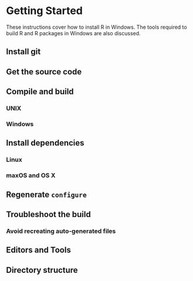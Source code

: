 # Getting Started 

These instructions cover how to install R in Windows. The tools required to build R and R packages in Windows are also discussed.

## Install git

## Get the source code 

## Compile and build

### UNIX

### Windows

## Install dependencies

### Linux

### maxOS and OS X

## Regenerate `configure`

## Troubleshoot the build

### Avoid recreating auto-generated files

## Editors and Tools

## Directory structure
